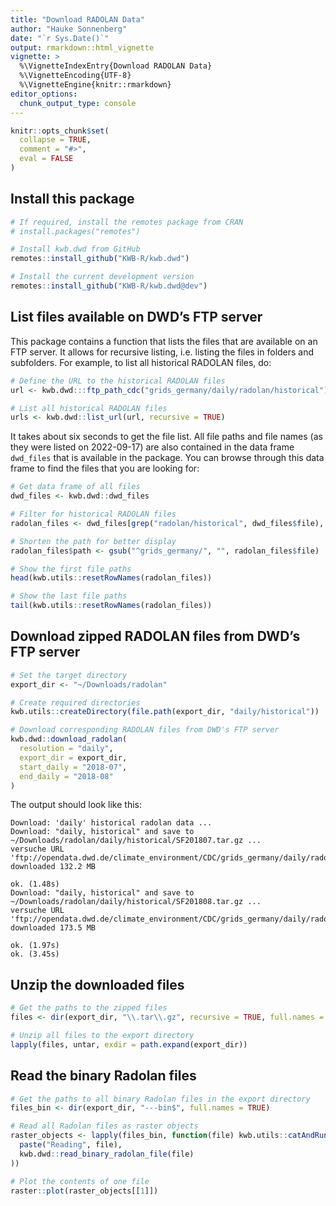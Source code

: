```yaml
---
title: "Download RADOLAN Data"
author: "Hauke Sonnenberg"
date: "`r Sys.Date()`"
output: rmarkdown::html_vignette
vignette: >
  %\VignetteIndexEntry{Download RADOLAN Data}
  %\VignetteEncoding{UTF-8}
  %\VignetteEngine{knitr::rmarkdown}
editor_options: 
  chunk_output_type: console
---
```


```r
knitr::opts_chunk$set(
  collapse = TRUE,
  comment = "#>",
  eval = FALSE
)
```

## Install this package

```r
# If required, install the remotes package from CRAN
# install.packages("remotes")

# Install kwb.dwd from GitHub
remotes::install_github("KWB-R/kwb.dwd")

# Install the current development version
remotes::install_github("KWB-R/kwb.dwd@dev")
```

## List files available on DWD's FTP server

This package contains a function that lists the files that are available on an
FTP server. It allows for recursive listing, i.e. listing the files in folders
and subfolders. For example, to list all historical RADOLAN files, do:

```r
# Define the URL to the historical RADOLAN files
url <- kwb.dwd:::ftp_path_cdc("grids_germany/daily/radolan/historical")

# List all historical RADOLAN files
urls <- kwb.dwd::list_url(url, recursive = TRUE)
```

It takes about six seconds to get the file list. All file paths and file names
(as they were listed on 2022-09-17) are also contained in the data frame
`dwd_files` that is available in the package. You can browse through this
data frame to find the files that you are looking for:

```r
# Get data frame of all files
dwd_files <- kwb.dwd::dwd_files

# Filter for historical RADOLAN files
radolan_files <- dwd_files[grep("radolan/historical", dwd_files$file), ]

# Shorten the path for better display
radolan_files$path <- gsub("^grids_germany/", "", radolan_files$file)

# Show the first file paths
head(kwb.utils::resetRowNames(radolan_files))

# Show the last file paths
tail(kwb.utils::resetRowNames(radolan_files))
```

## Download zipped RADOLAN files from DWD's FTP server

```r
# Set the target directory
export_dir <- "~/Downloads/radolan"

# Create required directories
kwb.utils::createDirectory(file.path(export_dir, "daily/historical"))

# Download corresponding RADOLAN files from DWD's FTP server
kwb.dwd::download_radolan(
  resolution = "daily",  
  export_dir = export_dir, 
  start_daily = "2018-07", 
  end_daily = "2018-08"
)
```

The output should look like this:

```
Download: 'daily' historical radolan data ... 
Download: "daily, historical" and save to ~/Downloads/radolan/daily/historical/SF201807.tar.gz ... 
versuche URL 'ftp://opendata.dwd.de/climate_environment/CDC/grids_germany/daily/radolan/historical/bin/2018/SF201807.tar.gz'
downloaded 132.2 MB

ok. (1.48s) 
Download: "daily, historical" and save to ~/Downloads/radolan/daily/historical/SF201808.tar.gz ... 
versuche URL 'ftp://opendata.dwd.de/climate_environment/CDC/grids_germany/daily/radolan/historical/bin/2018/SF201808.tar.gz'
downloaded 173.5 MB

ok. (1.97s) 
ok. (3.45s) 
```

## Unzip the downloaded files

```r
# Get the paths to the zipped files
files <- dir(export_dir, "\\.tar\\.gz", recursive = TRUE, full.names = TRUE)

# Unzip all files to the export directory
lapply(files, untar, exdir = path.expand(export_dir))
```

## Read the binary Radolan files

```r
# Get the paths to all binary Radolan files in the export directory
files_bin <- dir(export_dir, "---bin$", full.names = TRUE)

# Read all Radolan files as raster objects
raster_objects <- lapply(files_bin, function(file) kwb.utils::catAndRun(
  paste("Reading", file),
  kwb.dwd::read_binary_radolan_file(file)
))

# Plot the contents of one file
raster::plot(raster_objects[[1]])
```

